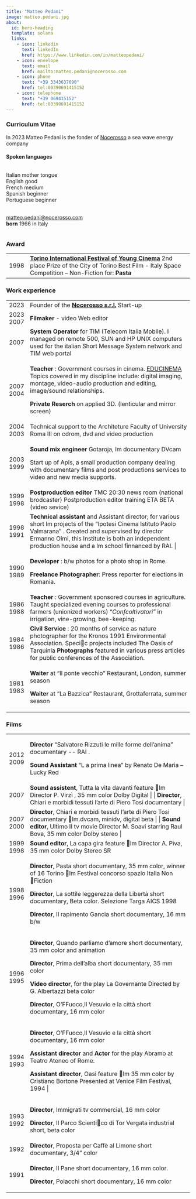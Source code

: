 ```yaml
---
title: "Matteo Pedani"
image: matteo.pedani.jpg
about:
  id: hero-heading
  template: solana
  links:
    - icon: linkedin
      text: linkedIn
      href: https://www.linkedin.com/in/matteopedani/
    - icon: envelope
      text: email
      href: mailto:matteo.pedani@nocerosso.com
    - icon: phone
      text: "+39 3343637690"
      href: tel:00390691415152
    - icon: telephone
      text: "+39 069415152"
      href: tel:00390691415152
---
```

### Curriculum Vitae

::: {#hero-heading}
In 2023 Matteo Pedani is the fonder of [Nocerosso](http://nocerosso.com) a sea wave energy company

#### Spoken languages

::: columns
::: {.column width="45%"}
Italian mother tongue\
English good\
French medium\
Spanish beginner\
Portuguese beginner\

\
[matteo.pedani\@nocerosso.com](mailto:matteo.pedani@nocerosso.com)\
**born** 1966 in Italy
:::
:::
:::

### Award

+---------+----------------------------------------------------------------------------------------------------------------------------------------------------------------------------------------------------------------------------------------------+
| 1998    | [**Torino International Festival of Young Cinema**](https://www.torinofilmfest.org/it/16-torino-film-festival/film/pasta/1082/#cast) 2nd place Prize of the City of Torino Best Film - Italy Space Competition -- Non-Fiction for: **Pasta** |
+---------+----------------------------------------------------------------------------------------------------------------------------------------------------------------------------------------------------------------------------------------------+

### Work experience

+-----------+-------------------------------------------------------------------------------------------------------------------------------------------------------------------------------------------------------------------------------------------------------------------------------+
| 2023      | Founder of the [**Nocerosso s.r.l.**](https://nocerosso.com) Start-up                                                                                                                                                                                                         |
+-----------+-------------------------------------------------------------------------------------------------------------------------------------------------------------------------------------------------------------------------------------------------------------------------------+
| 2023 2007 | **Filmaker** - video Web editor                                                                                                                                                                                                                                               |
+-----------+-------------------------------------------------------------------------------------------------------------------------------------------------------------------------------------------------------------------------------------------------------------------------------+
| 2007      | **System Operator** for TIM (Telecom Italia Mobile). I managed on remote 500, SUN and HP UNIX computers used for the italian Short Message System network and TIM web portal                                                                                                  |
+-----------+-------------------------------------------------------------------------------------------------------------------------------------------------------------------------------------------------------------------------------------------------------------------------------+
| 2007 2004 | **Teacher** : Government courses in cinema. [EDUCINEMA](http://www.educinema.it/) Topics covered in my discipline include: digital imaging, montage, video-audio production and editing, image/sound relationships.                                                           |
|           |                                                                                                                                                                                                                                                                               |
|           | **Private Reserch** on applied 3D. (lenticular and mirror screen)                                                                                                                                                                                                             |
+-----------+-------------------------------------------------------------------------------------------------------------------------------------------------------------------------------------------------------------------------------------------------------------------------------+
| 2004 2003 | Technical support to the Architeture Faculty of University Roma III on cdrom, dvd and video production                                                                                                                                                                        |
+-----------+-------------------------------------------------------------------------------------------------------------------------------------------------------------------------------------------------------------------------------------------------------------------------------+
| 2003 1999 | **Sound mix engineer** Gotaroja, lm documentary DVcam                                                                                                                                                                                                                         |
|           |                                                                                                                                                                                                                                                                               |
|           | Start up of Apis, a small production company dealing with documentary films and post productions services to video and new media supports.                                                                                                                                    |
+-----------+-------------------------------------------------------------------------------------------------------------------------------------------------------------------------------------------------------------------------------------------------------------------------------+
| 1999 1998 | **Postproduction editor** TMC 20:30 news room (national brodcaster) Postproduction editor training ETA BETA (video sevice)                                                                                                                                                    |
+-----------+-------------------------------------------------------------------------------------------------------------------------------------------------------------------------------------------------------------------------------------------------------------------------------+
| 1998 1991 | **Technical assistant** and Assistant director; for various short lm projects of the "Ipotesi Cinema Istituto Paolo Valmarana" . Created and supervised by director Ermanno Olmi, this Institute is both an independent production house and a lm school finnanced by RAI. \| |
+-----------+-------------------------------------------------------------------------------------------------------------------------------------------------------------------------------------------------------------------------------------------------------------------------------+
| 1990 1989 | **Developer** : b/w photos for a photo shop in Rome.                                                                                                                                                                                                                          |
|           |                                                                                                                                                                                                                                                                               |
|           | **Freelance Photographer**: Press reporter for elections in Romania.                                                                                                                                                                                                          |
+-----------+-------------------------------------------------------------------------------------------------------------------------------------------------------------------------------------------------------------------------------------------------------------------------------+
| 1986 1988 | **Teacher** : Government sponsored courses in agriculture. Taught specialized evening courses to professional farmers (unionized workers) "*Confcoltivatori"* in irrigation, vine-growing, bee-keeping.                                                                       |
+-----------+-------------------------------------------------------------------------------------------------------------------------------------------------------------------------------------------------------------------------------------------------------------------------------+
| 1984 1986 | **Civil Service** : 20 months of service as nature photographer for the Kronos 1991 Environmental Association. Specic projects included The Oasis of Tarquinia **Photographs** featured in various press articles for public conferences of the Association.                  |
+-----------+-------------------------------------------------------------------------------------------------------------------------------------------------------------------------------------------------------------------------------------------------------------------------------+
| 1981 1983 | **Waiter** at "Il ponte vecchio" Restaurant, London, summer season                                                                                                                                                                                                            |
|           |                                                                                                                                                                                                                                                                               |
|           | **Waiter** at "La Bazzica" Restaurant, Grottaferrata, summer season                                                                                                                                                                                                           |
+-----------+-------------------------------------------------------------------------------------------------------------------------------------------------------------------------------------------------------------------------------------------------------------------------------+

### Films

+-----------+---------------------------------------------------------------------------------------------------------------------------------------------------------------------------------------------------------------------+
| 2012 2009 | **Director** "Salvatore Rizzuti le mille forme dell'anima" documentary \-- RAI .                                                                                                                                    |
|           |                                                                                                                                                                                                                     |
|           | **Sound Assistant** "L a prima linea" by Renato De Maria -- Lucky Red                                                                                                                                               |
+-----------+---------------------------------------------------------------------------------------------------------------------------------------------------------------------------------------------------------------------+
| 2007      | **Sound assistent**, Tutta la vita davanti feature lm Director P. Virzì , 35 mm color Dolby Digital \| \| **Director**, Chiari e morbidi tessuti l'arte di Piero Tosi documentary \|                                |
+-----------+---------------------------------------------------------------------------------------------------------------------------------------------------------------------------------------------------------------------+
| 2007 2000 | **Director**, Chiari e morbidi tessuti l'arte di Piero Tosi documentary lm.dvcam, minidv, digital beta \| \| **Sound editor**, Ultimo II tv movie Director M. Soavi starring Raul Bova, 35 mm color Dolby stereo \| |
+-----------+---------------------------------------------------------------------------------------------------------------------------------------------------------------------------------------------------------------------+
| 1999 1998 | **Sound editor**, La capa gira feature lm Director A. Piva, 35 mm color Dolby Stereo SR                                                                                                                             |
+-----------+---------------------------------------------------------------------------------------------------------------------------------------------------------------------------------------------------------------------+
| 1998 1996 | **Director**, Pasta short documentary, 35 mm color, winner of 16 Torino lm Festival concorso spazio Italia Non Fiction                                                                                              |
|           |                                                                                                                                                                                                                     |
|           | **Director**, La sottile leggerezza della Libertà short documentary, Beta color. Selezione Targa AICS 1998                                                                                                          |
|           |                                                                                                                                                                                                                     |
|           | **Director**, Il rapimento Gancia short documentary, 16 mm b/w                                                                                                                                                      |
+-----------+---------------------------------------------------------------------------------------------------------------------------------------------------------------------------------------------------------------------+
| 1996 1995 | **Director**, Quando parliamo d'amore short documentary, 35 mm color and animation                                                                                                                                  |
|           |                                                                                                                                                                                                                     |
|           | **Director**, Prima dell'alba short documentary, 35 mm color                                                                                                                                                        |
|           |                                                                                                                                                                                                                     |
|           | **Video director**, for the play La Governante Directed by G. Albertazzi beta color                                                                                                                                 |
|           |                                                                                                                                                                                                                     |
|           | **Director**, O'FFuoco,Il Vesuvio e la città short documentary, 16 mm color                                                                                                                                         |
+-----------+---------------------------------------------------------------------------------------------------------------------------------------------------------------------------------------------------------------------+
| 1994 1993 | **Director**, O'FFuoco,Il Vesuvio e la città short documentary, 16 mm color                                                                                                                                         |
|           |                                                                                                                                                                                                                     |
|           | **Assistant director** and **Actor** for the play Abramo at Teatro Ateneo of Rome.                                                                                                                                  |
|           |                                                                                                                                                                                                                     |
|           | **Assistant director**, Oasi feature lm 35 mm color by Cristiano Bortone Presented at Venice Film Festival, 1994 \|                                                                                                 |
+-----------+---------------------------------------------------------------------------------------------------------------------------------------------------------------------------------------------------------------------+
| 1993 1992 | **Director**, Immigrati tv commercial, 16 mm color                                                                                                                                                                  |
|           |                                                                                                                                                                                                                     |
|           | **Director**, Il Parco Scientico di Tor Vergata industrial short, beta color                                                                                                                                        |
+-----------+---------------------------------------------------------------------------------------------------------------------------------------------------------------------------------------------------------------------+
| 1992      | **Director**, Proposta per Caffè al Limone short documentary, 3/4" color                                                                                                                                            |
+-----------+---------------------------------------------------------------------------------------------------------------------------------------------------------------------------------------------------------------------+
| 1991      | **Director**, Il Pane short documentary, 16 mm color.                                                                                                                                                               |
|           |                                                                                                                                                                                                                     |
|           | **Director**, Polacchi short documentary, 16 mm color                                                                                                                                                               |
+-----------+---------------------------------------------------------------------------------------------------------------------------------------------------------------------------------------------------------------------+
